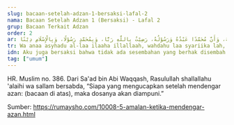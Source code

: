 ```yaml
---
slug: bacaan-setelah-adzan-1-bersaksi-lafal-2
nama: Bacaan Setelah Adzan 1 (Bersaksi) - Lafal 2
grup: Bacaan Terkait Adzan
order: 2
ar: وَأَنَا أَشْهَدُ أَنْ لَا إِلَـٰهَ إِلَّا اللَّهُ، وَحْدَهُ لَا شَرِيْكَ لَهُ، وَأَنَّ مُحَمَّدًا عَبْدُهُ وَرَسُوْلُهُ، رَضِيْتُ بِاللَّهِ رَبًّا، وَبِمُحَمَّدٍ رَسُوْلًا، وَبِالْإِسْلَامِ دِيْنًا
tr: Wa anaa asyhadu al-laa ilaaha illallaah, wahdahu laa syariika lah, wa anna muhammadan 'abduhu wa rosuuluh, rodhiitu billaahi robbaa, wa bi muhammadin rosuulaa, wa bil islaami diinaa.
idn: Aku juga bersaksi bahwa tidak ada sesembahan yang berhak disembah kecuali Allah semata, tidak ada sekutu bagi-Nya, dan bahwa Muhammad adalah hamba dan utusan-Nya. Aku ridha Allah sebagai Rabbku, Muhammad sebagai Rasulku dan Islam sebagai agamaku.
tag: ["umum"]
---
```


HR. Muslim no. 386.
Dari Sa'ad bin Abi Waqqash, Rasulullah shallallahu 'alaihi wa sallam bersabda, “Siapa yang mengucapkan setelah mendengar azan: (bacaan di atas), maka dosanya akan diampuni.”


Sumber: https://rumaysho.com/10008-5-amalan-ketika-mendengar-azan.html

